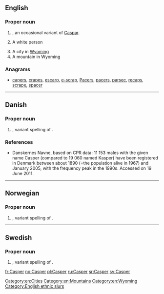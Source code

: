==English==

===Proper noun===
{{en-proper noun}}

# {{given name|male|from=Persian}}, an occasional variant of [[Caspar]].
# {{context|offensive|slang|lang=en}} A white person
# A city in [[Wyoming]]
# A mountain in Wyoming

===Anagrams===
* [[capers#English|capers]], [[crapes#English|crapes]], [[escarp#English|escarp]], [[e-scrap#English|e-scrap]], [[Pacers#English|Pacers]], [[pacers#English|pacers]], [[parsec#English|parsec]], [[recaps#English|recaps]], [[scrape#English|scrape]], [[spacer#English|spacer]]

[[Category:en:Cities]]
[[Category:en:Mountains]]
[[Category:en:Wyoming]]

----

==Danish==

===Proper noun===
{{head|da|proper noun}}

# {{given name|male|lang=da}}, variant spelling of {{l|da|Kasper}}.

===References===
* [http://www.danskernesnavne.navneforskning.ku.dk/ ] Danskernes Navne, based on CPR data: 11 153 males with the given name Casper (compared to 19 060 named Kasper) have been registered in Denmark between about 1890 (=the population alive in 1967) and January 2005, with the frequency peak in the 1990s. Accessed on 19 June 2011.

----

==Norwegian==

===Proper noun===
{{no-proper noun}}

# {{given name|male|lang=no}}, variant spelling of {{l/no|Kasper}}.

----

==Swedish==

===Proper noun===
{{head|sv|proper noun}}

# {{given name|male|lang=sv}}, variant spelling of {{l/sv|Kasper}}.

[[fr:Casper]]
[[no:Casper]]
[[pl:Casper]]
[[ru:Casper]]
[[sr:Casper]]
[[sv:Casper]]

[[Category:English ethnic slurs]]